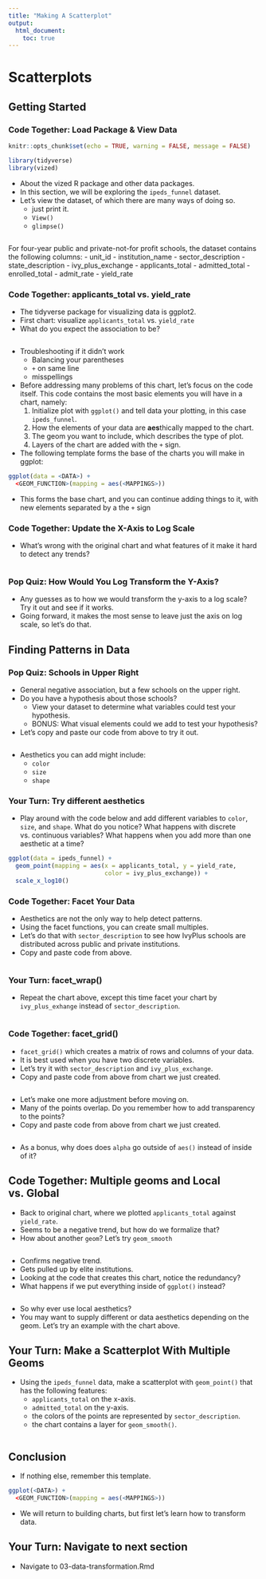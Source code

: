 ```yaml
---
title: "Making A Scatterplot"
output:
  html_document:
    toc: true
---
```


# Scatterplots

## Getting Started

### Code Together: Load Package & View Data

```r
knitr::opts_chunk$set(echo = TRUE, warning = FALSE, message = FALSE)

library(tidyverse)
library(vized)

```

- About the vized R package and other data packages.
- In this section, we will be exploring the `ipeds_funnel` dataset.
- Let's view the dataset, of which there are many ways of doing so.
    - just print it.
    - `View()`
    - `glimpse()`


```r


```

For four-year public and private-not-for profit schools, the dataset contains the following columns:
    - unit_id
    - institution_name
    - sector_description
    - state_description
    - ivy_plus_exchange
    - applicants_total
    - admitted_total
    - enrolled_total
    - admit_rate
    - yield_rate
    
### Code Together: applicants_total vs. yield_rate

- The tidyverse package for visualizing data is ggplot2.
- First chart: visualize `applicants_total` vs. `yield_rate`
- What do you expect the association to be?


```r


```

- Troubleshooting if it didn't work
    - Balancing your parentheses
    - `+` on same line
    - misspellings

- Before addressing many problems of this chart, let's focus on the code itself.
This code contains the most basic elements you will have in a chart, namely:
  1. Initialize plot with `ggplot()` and tell data your plotting, in this case `ipeds_funnel`. 
  2. How the elements of your data are **aes**thically mapped to the chart. 
  3. The geom you want to include, which describes the type of plot.
  4. Layers of the chart are added with the `+` sign.

- The following template forms the base of the charts you will make in ggplot:

```r

ggplot(data = <DATA>) + 
  <GEOM_FUNCTION>(mapping = aes(<MAPPINGS>))

```

- This forms the base chart, and you can continue adding things to it, with new elements separated by a the `+` sign

### Code Together: Update the X-Axis to Log Scale

- What's wrong with the original chart and what features of it make it hard to detect any trends?

```r


```

### Pop Quiz: How Would You Log Transform the Y-Axis?

- Any guesses as to how we would transform the y-axis to a log scale? Try it out and see if it works.
- Going forward, it makes the most sense to leave just the axis on log scale, so let's do that.

## Finding Patterns in Data

### Pop Quiz: Schools in Upper Right

- General negative association, but a few schools on the upper right.
- Do you have a hypothesis about those schools?
    - View your dataset to determine what variables could test your hypothesis.
    - BONUS: What visual elements could we add to test your hypothesis?
- Let's copy and paste our code from above to try it out.

```r


```

- Aesthetics you can add might include:
    - `color`
    - `size`
    - `shape`
    
### Your Turn: Try different aesthetics
    
-  Play around with the code below and add different variables to `color`, `size`, and `shape`. What do you notice? What happens with discrete vs. continuous variables? What happens when you add more than one aesthetic at a time?

```r

ggplot(data = ipeds_funnel) +
  geom_point(mapping = aes(x = applicants_total, y = yield_rate, 
                           color = ivy_plus_exchange)) +
  scale_x_log10()

```

### Code Together: Facet Your Data

- Aesthetics are not the only way to help detect patterns. 
- Using the facet functions, you can create small multiples.
- Let's do that with `sector_description` to see how IvyPlus schools are distributed across public and private institutions.
- Copy and paste code from above.


```r


```

### Your Turn: facet_wrap()

- Repeat the chart above, except this time facet your chart by `ivy_plus_exhange` instead of `sector_description`.

```r


```


### Code Together: facet_grid() 

- `facet_grid()` which creates a matrix of rows and columns of your data.
- It is best used when you have two discrete variables.
- Let's try it with `sector_description` and `ivy_plus_exchange`.
- Copy and paste code from above from chart we just created.


```r

```

- Let's make one more adjustment before moving on.
- Many of the points overlap. Do you remember how to add transparency to the points?
- Copy and paste code from above from chart we just created.

```r



```

- As a bonus, why does does `alpha` go outside of `aes()` instead of inside of it?

## Code Together: Multiple geoms and Local vs. Global

- Back to original chart, where we plotted `applicants_total` against `yield_rate`. 
- Seems to be a negative trend, but how do we formalize that?
- How about another `geom`? Let's try `geom_smooth`

```r


```

- Confirms negative trend.
- Gets pulled up by elite institutions.
- Looking at the code that creates this chart, notice the redundancy?
- What happens if we put everything inside of `ggplot()` instead?

```r


```

- So why ever use local aesthetics? 
- You may want to supply different or data aesthetics depending on the geom. Let's try an example with the chart above.

## Your Turn: Make a Scatterplot With Multiple Geoms

- Using the `ipeds_funnel` data, make a scatterplot with `geom_point()` that has the following features:
    - `applicants_total` on the x-axis.
    - `admitted_total` on the y-axis.
    - the colors of the points are represented by `sector_description`.
    - the chart contains a layer for `geom_smooth()`.
    
```r


```


## Conclusion

- If nothing else, remember this template.

```r

ggplot(<DATA>) + 
  <GEOM_FUNCTION>(mapping = aes(<MAPPINGS>))

```

- We will return to building charts, but first let's learn how to transform data.

## Your Turn: Navigate to next section

- Navigate to 03-data-transformation.Rmd
